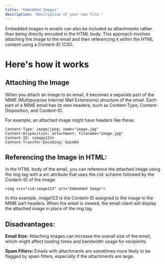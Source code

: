 ```yaml
---
title: 'Embedded Images'
description: 'Description of your new file.'
---
```


Embedded images in emails can also be included as attachments rather than being directly encoded in the HTML body. This approach involves attaching the image to the email and then referencing it within the HTML content using a Content-ID (CID). 

# Here's how it works

## Attaching the Image 
When you attach an image to an email, it becomes a separate part of the MIME (Multipurpose Internet Mail Extensions) structure of the email. Each part of a MIME email has its own headers, such as Content-Type, Content-Disposition, and Content-ID.

For example, an attached image might have headers like these:

~~~
Content-Type: image/jpeg; name="image.jpg"
Content-Disposition: attachment; filename="image.jpg"
Content-ID: <image123>
Content-Transfer-Encoding: base64
~~~


## Referencing the Image in HTML:

In the HTML body of the email, you can reference the attached image using the img tag with a src attribute that uses the cid: scheme followed by the Content-ID of the image:
~~~
<img src="cid:image123" alt="Embedded Image">
~~~

In this example, image123 is the Content-ID assigned to the image in the MIME part headers. When the email is viewed, the email client will display the attached image in place of the img tag.

## Disadvantages:
**Email Size:** Attaching images can increase the overall size of the email, which might affect loading times and bandwidth usage for recipients.

**Spam Filters:** Emails with attachments are sometimes more likely to be flagged by spam filters, especially if the attachments are large.